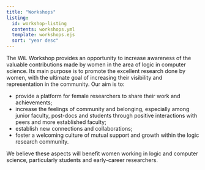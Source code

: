 ```yaml
---
title: "Workshops"
listing:
  id: workshop-listing
  contents: workshops.yml
  template: workshops.ejs
  sort: "year desc"
---
```


The WiL Workshop provides an opportunity to increase awareness of the valuable contributions made by women in the area of logic in computer science.
Its main purpose is to promote the excellent research done by women, with the ultimate goal of increasing their visibility and representation in the community.
Our aim is to:

- provide a platform for female researchers to share their work and achievements;
- increase the feelings of community and belonging, especially among junior faculty, post-docs and students through positive interactions with peers and more established faculty;
- establish new connections and collaborations;
- foster a welcoming culture of mutual support and growth within the logic research community.

We believe these aspects will benefit women working in logic and computer science, particularly students and early-career researchers.

::: {#workshop-listing}
:::
